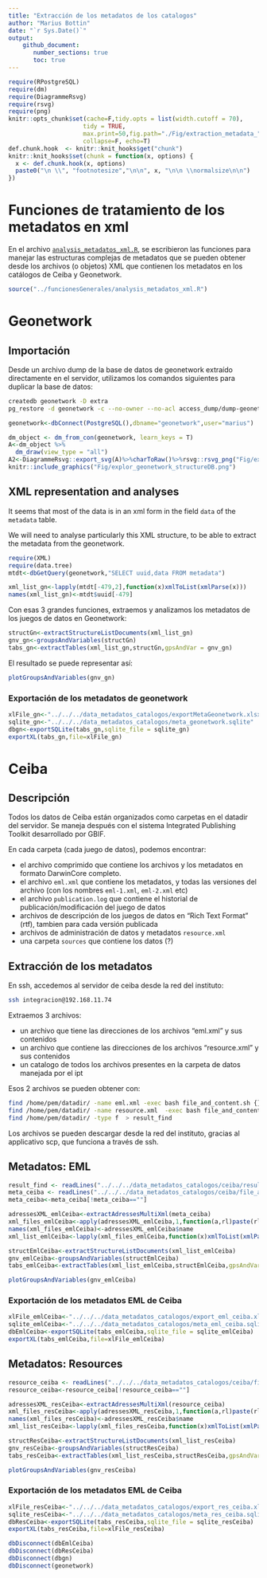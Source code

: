 ```yaml
---
title: "Extracción de los metadatos de los catalogos"
author: "Marius Bottin"
date: "`r Sys.Date()`"
output: 
    github_document:
       number_sections: true
       toc: true
---
```



```r
require(RPostgreSQL)
require(dm)
require(DiagrammeRsvg)
require(rsvg)
require(png)
knitr::opts_chunk$set(cache=F,tidy.opts = list(width.cutoff = 70),
                     tidy = TRUE,
                     max.print=50,fig.path="./Fig/extraction_metadata_",echo=T,
                     collapse=F, echo=T)
def.chunk.hook  <- knitr::knit_hooks$get("chunk")
knitr::knit_hooks$set(chunk = function(x, options) {
  x <- def.chunk.hook(x, options)
  paste0("\n \\", "footnotesize","\n\n", x, "\n\n \\normalsize\n\n")
})
```

# Funciones de tratamiento de los metadatos en xml

En el archivo [`analysis_metadatos_xml.R`](../funcionesGenerales/analysis_metadatos_xml.R), se escribieron las funciones para manejar las estructuras complejas de metadatos que se pueden obtener desde los archivos (o objetos) XML que contienen los metadatos en los catálogos de Ceiba y Geonetwork.

```r
source("../funcionesGenerales/analysis_metadatos_xml.R")
```




# Geonetwork
## Importación

Desde un archivo dump de la base de datos de geonetwork extraído directamente en el servidor, utilizamos los comandos siguientes para duplicar la base de datos:

```bash
createdb geonetwork -D extra
pg_restore -d geonetwork -c --no-owner --no-acl access_dump/dump-geonetwork-202409051028.sql
```

```r
geonetwork<-dbConnect(PostgreSQL(),dbname="geonetwork",user="marius")
```

```r
dm_object <- dm_from_con(geonetwork, learn_keys = T)
A<-dm_object %>%
  dm_draw(view_type = "all")
A2<-DiagrammeRsvg::export_svg(A)%>%charToRaw()%>%rsvg::rsvg_png("Fig/explor_geonetwork_structureDB.png")
knitr::include_graphics("Fig/explor_geonetwork_structureDB.png")
```

## XML representation and analyses

It seems that most of the data is in an xml form in the field `data` of the `metadata` table.

We will need to analyse particularly this XML structure, to be able to extract the metadata from the geonetwork.

```r
require(XML)
require(data.tree)
mtdt<-dbGetQuery(geonetwork,"SELECT uuid,data FROM metadata")
```

```r
xml_list_gn<-lapply(mtdt[-479,2],function(x)xmlToList(xmlParse(x)))
names(xml_list_gn)<-mtdt$uuid[-479]
```

Con esas 3 grandes funciones, extraemos y analizamos los metadatos de los juegos de datos en Geonetwork:

```r
structGn<-extractStructureListDocuments(xml_list_gn)
gnv_gn<-groupsAndVariables(structGn)
tabs_gn<-extractTables(xml_list_gn,structGn,gpsAndVar = gnv_gn)
```

El resultado se puede representar así:

```r
plotGroupsAndVariables(gnv_gn)
```
### Exportación de los metadatos de geonetwork
```r
xlFile_gn<-"../../../data_metadatos_catalogos/exportMetaGeonetwork.xlsx"
sqlite_gn<-"../../../data_metadatos_catalogos/meta_geonetwork.sqlite"
dbgn<-exportSQLite(tabs_gn,sqlite_file = sqlite_gn)
exportXL(tabs_gn,file=xlFile_gn)
```

# Ceiba

## Descripción

Todos los datos de Ceiba están organizados como carpetas en el datadir del servidor. Se maneja después con el sistema Integrated Publishing Toolkit desarrollado por GBIF.

En cada carpeta (cada juego de datos), podemos encontrar:

-   el archivo comprimido que contiene los archivos y los metadatos en formato DarwinCore completo.
-   el archivo `eml.xml` que contiene los metadatos, y todas las versiones del archivo (con los nombres `eml-1.xml`, `eml-2.xml` etc)
-   el archivo `publication.log` que contiene el historial de publicación/modificación del juego de datos
-   archivos de descripción de los juegos de datos en "Rich Text Format" (rtf), tambien para cada versión publicada
-   archivos de administración de datos y metadatos `resource.xml`
-   una carpeta `sources` que contiene los datos (?)

## Extracción de los metadatos

En ssh, accedemos al servidor de ceiba desde la red del instituto:

``` bash
ssh integracion@192.168.11.74
```

Extraemos 3 archivos:

-   un archivo que tiene las direcciones de los archivos "eml.xml" y sus contenidos
-   un archivo que contiene las direcciones de los archivos "resource.xml" y sus contenidos
-   un catalogo de todos los archivos presentes en la carpeta de datos manejada por el ipt

Esos 2 archivos se pueden obtener con:

``` bash
find /home/pem/datadir/ -name eml.xml -exec bash file_and_content.sh {} \; >file_and_content_result_eml 2> errors_find_file_and_content_eml
find /home/pem/datadir/ -name resource.xml  -exec bash file_and_content.sh {} \; >file_and_content_result_resource 2> errors_find_file_and_content_resource
find /home/pem/datadir/ -type f  > result_find
```

Los archivos se pueden descargar desde la red del instituto, gracias al applicativo scp, que funciona a través de ssh.


## Metadatos: EML


```r
result_find <- readLines("../../../data_metadatos_catalogos/ceiba/result_find")
meta_ceiba <- readLines("../../../data_metadatos_catalogos/ceiba/file_and_content_result_eml")
meta_ceiba<-meta_ceiba[!meta_ceiba==""]
```


```r
adressesXML_emlCeiba<-extractAdressesMultiXml(meta_ceiba)
xml_files_emlCeiba<-apply(adressesXML_emlCeiba,1,function(a,rl)paste(rl[a[2]:a[3]],sep="\n",collapse="\n"),rl=meta_ceiba)
names(xml_files_emlCeiba)<-adressesXML_emlCeiba$name
xml_list_emlCeiba<-lapply(xml_files_emlCeiba,function(x)xmlToList(xmlParse(x)))
```

```r
structEmlCeiba<-extractStructureListDocuments(xml_list_emlCeiba)
gnv_emlCeiba<-groupsAndVariables(structEmlCeiba)
tabs_emlCeiba<-extractTables(xml_list_emlCeiba,structEmlCeiba,gpsAndVar = gnv_emlCeiba)
```

```r
plotGroupsAndVariables(gnv_emlCeiba)
```

### Exportación de los metadatos EML de Ceiba
```r
xlFile_emlCeiba<-"../../../data_metadatos_catalogos/export_eml_ceiba.xlsx"
sqlite_emlCeiba<-"../../../data_metadatos_catalogos/meta_eml_ceiba.sqlite"
dbEmlCeiba<-exportSQLite(tabs_emlCeiba,sqlite_file = sqlite_emlCeiba)
exportXL(tabs_emlCeiba,file=xlFile_emlCeiba)
```


## Metadatos: Resources


```r
resource_ceiba <- readLines("../../../data_metadatos_catalogos/ceiba/file_and_content_result_resource")
resource_ceiba<-resource_ceiba[!resource_ceiba==""]
```


```r
adressesXML_resCeiba<-extractAdressesMultiXml(resource_ceiba)
xml_files_resCeiba<-apply(adressesXML_resCeiba,1,function(a,rl)paste(rl[a[2]:a[3]],sep="\n",collapse="\n"),rl=resource_ceiba)
names(xml_files_resCeiba)<-adressesXML_resCeiba$name
xml_list_resCeiba<-lapply(xml_files_resCeiba,function(x)xmlToList(xmlParse(x)))
```

```r
structResCeiba<-extractStructureListDocuments(xml_list_resCeiba)
gnv_resCeiba<-groupsAndVariables(structResCeiba)
tabs_resCeiba<-extractTables(xml_list_resCeiba,structResCeiba,gpsAndVar = gnv_resCeiba)
```

```r
plotGroupsAndVariables(gnv_resCeiba)
```

### Exportación de los metadatos EML de Ceiba
```r
xlFile_resCeiba<-"../../../data_metadatos_catalogos/export_res_ceiba.xlsx"
sqlite_resCeiba<-"../../../data_metadatos_catalogos/meta_res_ceiba.sqlite"
dbResCeiba<-exportSQLite(tabs_resCeiba,sqlite_file = sqlite_resCeiba)
exportXL(tabs_resCeiba,file=xlFile_resCeiba)
```






```r
dbDisconnect(dbEmlCeiba)
dbDisconnect(dbResCeiba)
dbDisconnect(dbgn)
dbDisconnect(geonetwork)
```

